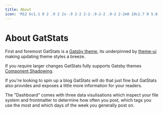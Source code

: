 ```yaml
---
title: About
icon: 'M12 6c1.1 0 2 .9 2 2s-.9 2-2 2-2-.9-2-2 .9-2 2-2m0 10c2.7 0 5.8 1.29 6 2H6c.23-.72 3.31-2 6-2m0-12C9.79 4 8 5.79 8 8s1.79 4 4 4 4-1.79 4-4-1.79-4-4-4zm0 10c-2.67 0-8 1.34-8 4v2h16v-2c0-2.66-5.33-4-8-4z'
---
```


# About GatStats

First and foremost GatStats is a [Gatsby theme](https://www.gatsbyjs.org/docs/themes/what-are-gatsby-themes/), its underpinned by [theme-ui](https://theme-ui.com/) making updating theme styles a breeze.

If you require larger changes GatStats fully supports Gatsby themes [Component Shadowing](https://www.gatsbyjs.org/blog/2019-04-29-component-shadowing/).

If you're looking to spin up a blog GatStats will do that just fine but GatStats also provides and exposes a little more information for your readers.

The "Dashboard" comes with three data visulisations which inspect your file system and frontmatter to determine how often you post, which tags you use the most and which days of the week you generally post on.
